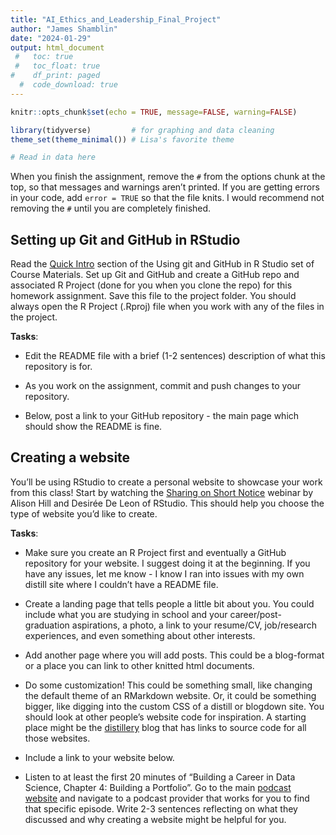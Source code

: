 ```yaml
---
title: "AI_Ethics_and_Leadership_Final_Project"
author: "James Shamblin"
date: "2024-01-29"
output: html_document
 #   toc: true
 #   toc_float: true
#    df_print: paged
  #  code_download: true
---
```


```r
knitr::opts_chunk$set(echo = TRUE, message=FALSE, warning=FALSE)
```

```r
library(tidyverse)         # for graphing and data cleaning
theme_set(theme_minimal()) # Lisa's favorite theme
```

```r
# Read in data here
```

When you finish the assignment, remove the `#` from the options chunk at the top, so that messages and warnings aren't printed. If you are getting errors in your code, add `error = TRUE` so that the file knits. I would recommend not removing the `#` until you are completely finished.

## Setting up Git and GitHub in RStudio

Read the [Quick Intro](https://advanced-ds-in-r.netlify.app/posts/2021-01-28-gitgithub/#quick-intro) section of the Using git and GitHub in R Studio set of Course Materials. Set up Git and GitHub and create a GitHub repo and associated R Project (done for you when you clone the repo) for this homework assignment. Save this file to the project folder. You should always open the R Project (.Rproj) file when you work with any of the files in the project.

**Tasks**:

-   Edit the README file with a brief (1-2 sentences) description of what this repository is for.

-   As you work on the assignment, commit and push changes to your repository.

-   Below, post a link to your GitHub repository - the main page which should show the README is fine.

## Creating a website

You'll be using RStudio to create a personal website to showcase your work from this class! Start by watching the [Sharing on Short Notice](https://youtu.be/QcE4RBH2auQ) webinar by Alison Hill and Desirée De Leon of RStudio. This should help you choose the type of website you'd like to create.



**Tasks**:

-   Make sure you create an R Project first and eventually a GitHub repository for your website. I suggest doing it at the beginning. If you have any issues, let me know - I know I ran into issues with my own distill site where I couldn't have a README file.

-   Create a landing page that tells people a little bit about you. You could include what you are studying in school and your career/post-graduation aspirations, a photo, a link to your resume/CV, job/research experiences, and even something about other interests.

-   Add another page where you will add posts. This could be a blog-format or a place you can link to other knitted html documents. 

-   Do some customization! This could be something small, like changing the default theme of an RMarkdown website. Or, it could be something bigger, like digging into the custom CSS of a distill or blogdown site. You should look at other people's website code for inspiration. A starting place might be the [distillery](https://distillery.rbind.io/showcase.html) blog that has links to source code for all those websites.

-   Include a link to your website below.

-   Listen to at least the first 20 minutes of "Building a Career in Data Science, Chapter 4: Building a Portfolio". Go to the main [podcast website](https://podcast.bestbook.cool/) and navigate to a podcast provider that works for you to find that specific episode. Write 2-3 sentences reflecting on what they discussed and why creating a website might be helpful for you.
